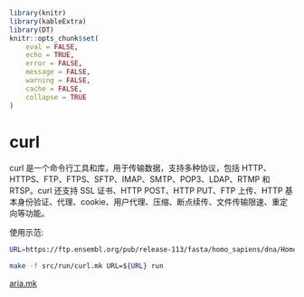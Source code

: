 
```r
library(knitr)
library(kableExtra)
library(DT)
knitr::opts_chunk$set(
	eval = FALSE,
	echo = TRUE,
	error = FALSE,
	message = FALSE,
	warning = FALSE,
	cache = FALSE,
	collapse = TRUE
)

```

# curl
curl 是一个命令行工具和库，用于传输数据，支持多种协议，包括 HTTP、HTTPS、FTP、FTPS、SFTP、IMAP、SMTP、POP3、LDAP、RTMP 和 RTSP。curl 还支持 SSL 证书、HTTP POST、HTTP PUT、FTP 上传、HTTP 基本身份验证、代理、cookie、用户代理、压缩、断点续传、文件传输限速、重定向等功能。

使用示范:
```bash
URL=https://ftp.ensembl.org/pub/release-113/fasta/homo_sapiens/dna/Homo_sapiens.GRCh38.dna.toplevel.fa.gz

make -f src/run/curl.mk URL=${URL} run
```


[aria.mk](src/run/curl.mk) 


